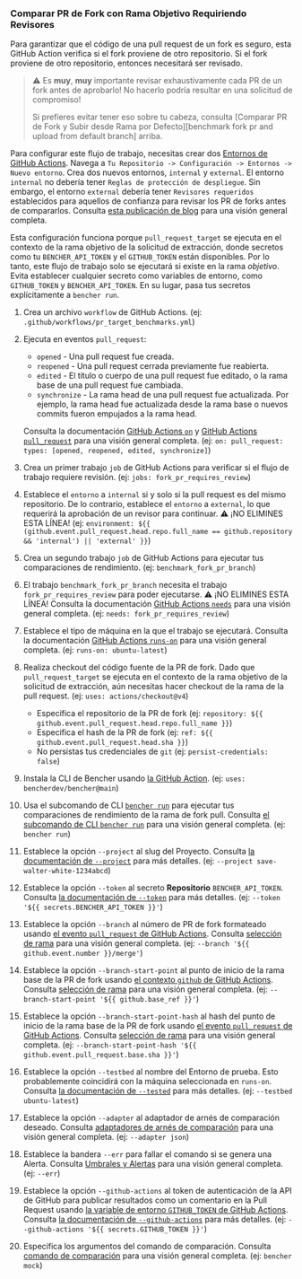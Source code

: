 
### Comparar PR de Fork con Rama Objetivo Requiriendo Revisores

Para garantizar que el código de una pull request de un fork es seguro,
esta GitHub Action verifica si el fork proviene de otro repositorio.
Si el fork proviene de otro repositorio, entonces necesitará ser revisado.

> ⚠️ Es **muy**, **muy** importante revisar exhaustivamente cada PR de un fork antes de aprobarlo!
> No hacerlo podría resultar en una solicitud de compromiso!
>
> Si prefieres evitar tener eso sobre tu cabeza, consulta [Comparar PR de Fork y Subir desde Rama por Defecto][benchmark fork pr and upload from default branch] arriba.

Para configurar este flujo de trabajo, necesitas crear dos
[Entornos de GitHub Actions][github actions environments].
Navega a `Tu Repositorio -> Configuración -> Entornos -> Nuevo entorno`.
Crea dos nuevos entornos, `internal` y `external`.
El entorno `internal` no debería tener `Reglas de protección de despliegue`.
Sin embargo, el entorno `external` debería tener `Revisores requeridos` establecidos para aquellos de confianza para revisar los PR de forks antes de compararlos.
Consulta [esta publicación de blog][iterative.ai blog] para una visión general completa.

Esta configuración funciona porque `pull_request_target` se ejecuta en el contexto de la rama objetivo de la solicitud de extracción,
donde secretos como tu `BENCHER_API_TOKEN` y el `GITHUB_TOKEN` están disponibles.
Por lo tanto, este flujo de trabajo solo se ejecutará si existe en la rama _objetivo_.
Evita establecer cualquier secreto como variables de entorno, como `GITHUB_TOKEN` y `BENCHER_API_TOKEN`.
En su lugar, pasa tus secretos explícitamente a `bencher run`.

<PullRequestsForkReviewerCode />

1. Crea un archivo `workflow` de GitHub Actions.
   (ej: `.github/workflows/pr_target_benchmarks.yml`)
2. Ejecuta en eventos `pull_request`:
    - `opened` - Una pull request fue creada.
    - `reopened` - Una pull request cerrada previamente fue reabierta.
    - `edited` - El título o cuerpo de una pull request fue editado, o la rama base de una pull request fue cambiada.
    - `synchronize` - La rama head de una pull request fue actualizada.
      Por ejemplo, la rama head fue actualizada desde la rama base o nuevos commits fueron empujados a la rama head.

   Consulta la documentación [GitHub Actions `on`][github actions on]
   y [GitHub Actions `pull_request`][github action pull_request] para una visión general completa.
   (ej: `on: pull_request: types: [opened, reopened, edited, synchronize]`)
3. Crea un primer trabajo `job` de GitHub Actions para verificar si el flujo de trabajo requiere revisión.
   (ej: `jobs: fork_pr_requires_review`)
4. Establece el `entorno` a `internal` si y solo si la pull request es del mismo repositorio.
   De lo contrario, establece el `entorno` a `external`, lo que requerirá la aprobación de un revisor para continuar.
   ⚠️ ¡NO ELIMINES ESTA LÍNEA!
   (ej: `environment: ${{ (github.event.pull_request.head.repo.full_name == github.repository && 'internal') || 'external' }}`)
5. Crea un segundo trabajo `job` de GitHub Actions para ejecutar tus comparaciones de rendimiento.
   (ej: `benchmark_fork_pr_branch`)
6. El trabajo `benchmark_fork_pr_branch` necesita el trabajo `fork_pr_requires_review` para poder ejecutarse.
   ⚠️ ¡NO ELIMINES ESTA LÍNEA!
   Consulta la documentación [GitHub Actions `needs`][github actions needs]
   para una visión general completa.
   (ej: `needs: fork_pr_requires_review`)
7. Establece el tipo de máquina en la que el trabajo se ejecutará.
   Consulta la documentación [GitHub Actions `runs-on`][github actions runs-on]
   para una visión general completa.
   (ej: `runs-on: ubuntu-latest`)
8. Realiza checkout del código fuente de la PR de fork.
   Dado que `pull_request_target` se ejecuta en el contexto de la rama objetivo de la solicitud de extracción,
   aún necesitas hacer checkout de la rama de la pull request.
   (ej: `uses: actions/checkout@v4`)
    - Especifica el repositorio de la PR de fork (ej: `repository: ${{ github.event.pull_request.head.repo.full_name }}`)
    - Especifica el hash de la PR de fork (ej: `ref: ${{ github.event.pull_request.head.sha }}`)
    - No persistas tus credenciales de `git` (ej: `persist-credentials: false`)
9. Instala la CLI de Bencher usando [la GitHub Action][bencher cli github action].
   (ej: `uses: bencherdev/bencher@main`)
10. Usa el subcomando de CLI <code><a href="/es/docs/explanation/bencher-run/">bencher run</a></code>
    para ejecutar tus comparaciones de rendimiento de la rama de fork pull.
    Consulta [el subcomando de CLI `bencher run`][bencher run] para una visión general completa.
    (ej: `bencher run`)
11. Establece la opción `--project` al slug del Proyecto.
    Consulta [la documentación de `--project`][project option] para más detalles.
    (ej: `--project save-walter-white-1234abcd`)
12. Establece la opción `--token` al secreto **Repositorio** `BENCHER_API_TOKEN`.
    Consulta [la documentación de `--token`][token option] para más detalles.
    (ej: `--token '${{ secrets.BENCHER_API_TOKEN }}'`)
13. Establece la opción `--branch` al número de PR de fork formateado usando
    [el evento `pull_request` de GitHub Actions][github action pull_request].
    Consulta [selección de rama][branch selection branch] para una visión general completa.
    (ej: `--branch '${{ github.event.number }}/merge'`)
14. Establece la opción `--branch-start-point` al punto de inicio de la rama base de la PR de fork usando
    [el contexto `github` de GitHub Actions][github actions context].
    Consulta [selección de rama][branch selection start point] para una visión general completa.
    (ej: `--branch-start-point '${{ github.base_ref }}'`)
15. Establece la opción `--branch-start-point-hash` al hash del punto de inicio de la rama base de la PR de fork usando
    [el evento `pull_request` de GitHub Actions][github action pull_request].
    Consulta [selección de rama][branch selection start point hash] para una visión general completa.
    (ej: `--branch-start-point-hash '${{ github.event.pull_request.base.sha }}'`)
16. Establece la opción `--testbed` al nombre del Entorno de prueba.
    Esto probablemente coincidirá con la máquina seleccionada en `runs-on`.
    Consulta [la documentación de `--tested`][testbed option] para más detalles.
    (ej: `--testbed ubuntu-latest`)
17. Establece la opción `--adapter` al adaptador de arnés de comparación deseado.
    Consulta [adaptadores de arnés de comparación][adapters] para una visión general completa.
    (ej: `--adapter json`)
18. Establece la bandera `--err` para fallar el comando si se genera una Alerta.
    Consulta [Umbrales y Alertas][alerts] para una visión general completa.
    (ej: `--err`)
19. Establece la opción `--github-actions` al token de autenticación de la API de GitHub para publicar resultados como un comentario en la Pull Request usando
    [la variable de entorno `GITHUB_TOKEN` de GitHub Actions][github token].
    Consulta [la documentación de `--github-actions`][github actions option] para más detalles.
    (ej: `--github-actions '${{ secrets.GITHUB_TOKEN }}'`)
20. Especifica los argumentos del comando de comparación.
    Consulta [comando de comparación][command argument] para una visión general completa.
    (ej: `bencher mock`)

[github actions on]: https://docs.github.com/en/actions/using-workflows/workflow-syntax-for-github-actions#on
[github action pull_request]: https://docs.github.com/en/webhooks/webhook-events-and-payloads#pull_request
[github actions runs-on]: https://docs.github.com/en/actions/using-workflows/workflow-syntax-for-github-actions#jobsjob_idruns-on
[bencher cli github action]: https://github.com/marketplace/actions/bencher-cli
[github token]: https://docs.github.com/en/actions/security-guides/automatic-token-authentication
[github actions environments]: https://docs.github.com/en/actions/deployment/targeting-different-environments/using-environments-for-deployment#using-an-environment
[iterative.ai blog]: https://iterative.ai/blog/testing-external-contributions-using-github-actions-secrets
[github actions needs]: https://docs.github.com/en/actions/using-workflows/workflow-syntax-for-github-actions#jobsjob_idneeds
[github actions context]: https://docs.github.com/en/actions/learn-github-actions/contexts#github-context

[bencher run]: /es/docs/explanation/bencher-run/
[project option]: /es/docs/explanation/bencher-run/#--project-project
[token option]: /es/docs/explanation/bencher-run/#--token-token
[branch selection branch]: /es/docs/explanation/branch-selection/#--branch-branch
[branch selection start point]: /es/docs/explanation/branch-selection/#--branch-start-point-branch
[branch selection start point hash]: /es/docs/explanation/branch-selection/#--branch-start-point-hash-hash
[testbed option]: /es/docs/explanation/bencher-run/#--testbed-testbed
[adapters]: /es/docs/explanation/adapters/
[alerts]: /es/docs/explanation/thresholds/#alerts
[github actions option]: /es/docs/explanation/bencher-run/#--github-actions-github_token
[command argument]: /es/docs/explanation/bencher-run/#benchmark-command